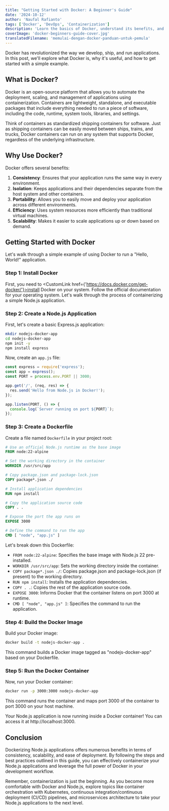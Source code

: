 ```yaml
---
title: "Getting Started with Docker: A Beginner's Guide"
date: '2024-10-12'
author: 'Naufal Rafianto'
tags: ['Docker', 'DevOps', 'Containerization']
description: 'Learn the basics of Docker, understand its benefits, and get started with a simple example.'
coverImage: 'docker-beginners-guide-cover.jpg'
translatedFilename: 'memulai-dengan-docker-panduan-untuk-pemula'
---
```


Docker has revolutionized the way we develop, ship, and run applications. In this post, we'll explore what Docker is, why it's useful, and how to get started with a simple example.

<h2 id="what-is-docker">What is Docker?</h2>

Docker is an open-source platform that allows you to automate the deployment, scaling, and management of applications using containerization. Containers are lightweight, standalone, and executable packages that include everything needed to run a piece of software, including the code, runtime, system tools, libraries, and settings.

<Callout type="info">
  Think of containers as standardized shipping containers for software. Just as shipping containers can be easily moved
  between ships, trains, and trucks, Docker containers can run on any system that supports Docker, regardless of the
  underlying infrastructure.
</Callout>

<h2 id="why-use-docker">Why Use Docker?</h2>

Docker offers several benefits:

1. **Consistency**: Ensures that your application runs the same way in every environment.
2. **Isolation**: Keeps applications and their dependencies separate from the host system and other containers.
3. **Portability**: Allows you to easily move and deploy your application across different environments.
4. **Efficiency**: Uses system resources more efficiently than traditional virtual machines.
5. **Scalability**: Makes it easier to scale applications up or down based on demand.

<h2 id="getting-started-with-docker">Getting Started with Docker</h2>

Let's walk through a simple example of using Docker to run a "Hello, World!" application.

<h3 id="install-docker">Step 1: Install Docker</h3>

First, you need to <CustomLink href={'https://docs.docker.com/get-docker/'}>install Docker</CustomLink> on your system. Follow the official documentation for your operating system. Let's walk through the process of containerizing a simple Node.js application.

<h3 id="create-nodejs-application">Step 2: Create a Node.js Application</h3>

First, let's create a basic Express.js application:

```bash
mkdir nodejs-docker-app
cd nodejs-docker-app
npm init -y
npm install express
```

Now, create an `app.js` file:

```javascript
const express = require('express');
const app = express();
const PORT = process.env.PORT || 3000;

app.get('/', (req, res) => {
  res.send('Hello from Node.js in Docker!');
});

app.listen(PORT, () => {
  console.log(`Server running on port ${PORT}`);
});
```

<h3 id="create-dockerfile">Step 3: Create a Dockerfile</h3>

Create a file named `Dockerfile` in your project root:

```dockerfile
# Use an official Node.js runtime as the base image
FROM node:22-alpine

# Set the working directory in the container
WORKDIR /usr/src/app

# Copy package.json and package-lock.json
COPY package*.json ./

# Install application dependencies
RUN npm install

# Copy the application source code
COPY . .

# Expose the port the app runs on
EXPOSE 3000

# Define the command to run the app
CMD [ "node", "app.js" ]
```

Let's break down this Dockerfile:

- `FROM node:22-alpine`: Specifies the base image with Node.js 22 pre-installed.
- `WORKDIR /usr/src/app`: Sets the working directory inside the container.
- `COPY package*.json ./`: Copies package.json and package-lock.json (if present) to the working directory.
- `RUN npm install`: Installs the application dependencies.
- `COPY . .`: Copies the rest of the application source code.
- `EXPOSE 3000`: Informs Docker that the container listens on port 3000 at runtime.
- `CMD [ "node", "app.js" ]`: Specifies the command to run the application.

<h3 id="build-docker-image">Step 4: Build the Docker Image</h3>

Build your Docker image:

```bash
docker build -t nodejs-docker-app .
```

This command builds a Docker image tagged as "nodejs-docker-app" based on your Dockerfile.

<h3 id="run-docker-container">Step 5: Run the Docker Container</h3>

Now, run your Docker container:

```bash
docker run -p 3000:3000 nodejs-docker-app
```

This command runs the container and maps port 3000 of the container to port 3000 on your host machine.

<Callout type="success">
  Your Node.js application is now running inside a Docker container! You can access it at http://localhost:3000.
</Callout>

<h2 id="conclusion">Conclusion</h2>

Dockerizing Node.js applications offers numerous benefits in terms of consistency, scalability, and ease of deployment. By following the steps and best practices outlined in this guide, you can effectively containerize your Node.js applications and leverage the full power of Docker in your development workflow.

Remember, containerization is just the beginning. As you become more comfortable with Docker and Node.js, explore topics like container orchestration with Kubernetes, continuous integration/continuous deployment (CI/CD) pipelines, and microservices architecture to take your Node.js applications to the next level.

